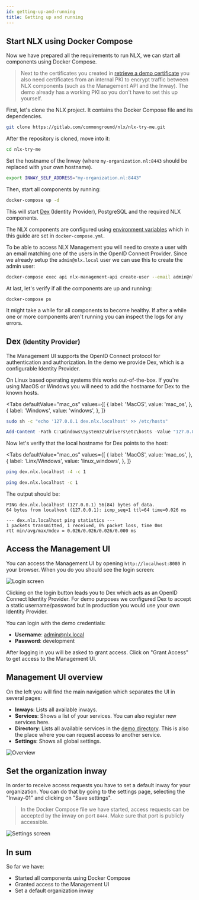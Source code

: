 ```yaml
---
id: getting-up-and-running
title: Getting up and running
---
```



## Start NLX using Docker Compose

Now we have prepared all the requirements to run NLX, we can start all components using Docker Compose.

> Next to the certificates you created in [retrieve a demo certificate](./retrieve-a-demo-certificate) you also need certificates from an internal PKI to encrypt traffic between NLX components (such as the Management API and the Inway). The demo already has a working PKI so you don't have to set this up yourself.

First, let's clone the NLX project. It contains the Docker Compose file and its dependencies.

```bash
git clone https://gitlab.com/commonground/nlx/nlx-try-me.git
```

After the repository is cloned, move into it:

```bash
cd nlx-try-me
```

Set the hostname of the Inway (where `my-organization.nl:8443` should be replaced with your own hostname).

```bash
export INWAY_SELF_ADDRESS="my-organization.nl:8443"
```

Then, start all components by running:

```bash
docker-compose up -d
```

This will start [Dex](https://github.com/dexidp/dex) (Identity Provider), PostgreSQL and the required NLX components.

The NLX components are configured using [environment variables](../reference-information/environment-variables) which in this guide are set in `docker-compose.yml`.

To be able to access NLX Management you will need to create a user with an email matching one of the users in the OpenID Connect Provider.
Since we already setup the `admin@nlx.local` user we can use this to create the admin user:

```bash
docker-compose exec api nlx-management-api create-user --email admin@nlx.local --role admin
```

At last, let's verify if all the components are up and running:

```
docker-compose ps
```

It might take a while for all components to become healthy.
If after a while one or more components aren't running you can inspect the logs for any errors.


## Dex <small>(Identity Provider)</small>

The Management UI supports the OpenID Connect protocol for authentication and authorization.
In the demo we provide Dex, which is a configurable Identity Provider.

On Linux based operating systems this works out-of-the-box.
If you're using MacOS or Windows you will need to add the hostname for Dex to the known hosts.

<Tabs
  defaultValue="mac_os"
  values={[
    { label: 'MacOS', value: 'mac_os', },
    { label: 'Windows', value: 'windows', },
  ]}
>

<TabItem value="mac_os">

```bash
sudo sh -c "echo '127.0.0.1 dex.nlx.localhost' >> /etc/hosts"
```

</TabItem>

<TabItem value="windows">

```powershell
Add-Content -Path C:\Windows\System32\drivers\etc\hosts -Value "127.0.0.1`tdex.nlx.localhost" -Force
```

</TabItem>
</Tabs>

Now let's verify that the local hostname for Dex points to the host:

<Tabs
  defaultValue="mac_os"
  values={[
    { label: 'MacOS', value: 'mac_os', },
    { label: 'Linx/Windows', value: 'linux_windows', },
  ]}
>
<TabItem value="linux_windows">

```bash
ping dex.nlx.localhost -4 -c 1
```

</TabItem>

<TabItem value="mac_os">

```bash
ping dex.nlx.localhost -c 1
```

</TabItem>
</Tabs>

The output should be:
```
PING dex.nlx.localhost (127.0.0.1) 56(84) bytes of data.
64 bytes from localhost (127.0.0.1): icmp_seq=1 ttl=64 time=0.026 ms

--- dex.nlx.localhost ping statistics ---
1 packets transmitted, 1 received, 0% packet loss, time 0ms
rtt min/avg/max/mdev = 0.026/0.026/0.026/0.000 ms
```

## Access the Management UI

You can access the Management UI by opening `http://localhost:8080` in your browser.
When you do you should see the login screen:

![Login screen](/img/nlx-management-login-screen.png "Login screen")

Clicking on the login button leads you to Dex which acts as an OpenID Connect Identity Provider.
For demo purposes we configured Dex to accept a static username/password but in production you would use your own Identity Provider.

You can login with the demo credentials:

- **Username**: admin@nlx.local
- **Password**: development

After logging in you will be asked to grant access.
Click on "Grant Access" to get access to the Management UI.


## Management UI overview

On the left you will find the main navigation which separates the UI in several pages:

- **Inways**: Lists all available inways.
- **Services**: Shows a list of your services. You can also register new services here.
- **Directory**: Lists all available services in the [demo directory](https://directory.demo.nlx.io/). This is also the place where you can request access to another service.
- **Settings**: Shows all global settings.

![Overview](/img/nlx-management-overview.png "Overview")


## Set the organization inway

In order to receive access requests you have to set a default inway for your organization.
You can do that by going to the settings page, selecting the "Inway-01" and clicking on "Save settings".

> In the Docker Compose file we have started, access requests can be accepted by the inway
on port `8444`. Make sure that port is publicly accessible.


![Settings screen](/img/nlx-management-settings-screen.png "Settings screen")


## In sum

So far we have:
- Started all components using Docker Compose
- Granted access to the Management UI
- Set a default organization inway
